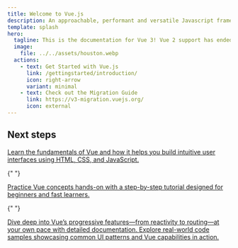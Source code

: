 ```yaml
---
title: Welcome to Vue.js
description: An approachable, performant and versatile Javascript framework for building web user interfaces.
template: splash
hero:
  tagline: This is the documentation for Vue 3! Vue 2 support has ended on Dec 31, 2023.
  image:
    file: ../../assets/houston.webp
  actions:
    - text: Get Started with Vue.js
      link: /gettingstarted/introduction/
      icon: right-arrow
      variant: minimal
    - text: Check out the Migration Guide
      link: https://v3-migration.vuejs.org/
      icon: external
---
```



## Next steps

<CardGrid stagger>
  <a href="/gettingstarted/introduction/">
    <Card title="Introduction Guide" icon="setting">
      Learn the fundamentals of Vue and how it helps you build intuitive user
      interfaces using HTML, CSS, and JavaScript.
    </Card>
  </a>

{" "}

<a href="https://vuejs.org/tutorial/" target="_blank">
  <Card title="Interactive Tutorial" icon="star">
    Practice Vue concepts hands-on with a step-by-step tutorial designed for
    beginners and fast learners.
  </Card>
</a>

{" "}

<a href="/gettingstarted/quickstart/">
  <Card title="Framework Guide" icon="pencil">
    Dive deep into Vue’s progressive features—from reactivity to routing—at your
    own pace with detailed documentation.
  </Card>
</a>

  <a href="https://vuejs.org/examples/" target="_blank">
    <Card title="Live Examples" icon="add-document" >
      Explore real-world code samples showcasing common UI patterns and Vue
      capabilities in action.
    </Card>
  </a>
</CardGrid>
